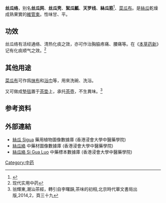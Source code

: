 {{medical}}
'''丝瓜络'''，别名'''丝瓜网'''、'''丝瓜壳'''、'''絮瓜瓤'''、'''天罗线'''、'''絲瓜筋'''<ref>{{Cite book |title=中藥材輕百科－現代版本本草綱目 |publisher=山岳文化圖書有限公司 |date=2005年2月|isbn=986-80744-2-8 |location=台灣 |page=245}}</ref>、[[菜瓜布|菜瓜布]]。是[[絲瓜|絲瓜]]乾燥成熟果實的[[維管束|維管束]]。性味甘、平。

== 功效 ==
丝瓜络有活经通络、清热化痰之效，亦可作治胸脇疼痛、腰痛等。在《[[本草药新|本草药新]]》记有化痰顺气之效。<ref>现代实用中药</ref>
==其他用途==
[[菜瓜布|菜瓜布]]可作爲[[抹布|抹布]]和[[浴巾|浴巾]]等，用來洗碗、洗浴。

又可做成[[墊毯|墊毯]]置于[[茶垫|茶垫]]上，承托[[茶壺|茶壺]]，不生異味。<ref>翁輝東,潮汕茶經，轉引自李曙韻,茶味的初相,北京時代華文書局出版,2014,2，頁三十九</ref>
==参考资料==
{{reflist}}
==外部連結==
* [http://libproject.hkbu.edu.hk/was40/detail?lang=ch&channelid=1288&searchword=herb_id=D00065 絲瓜 Sigua]{{Wayback|url=http://libproject.hkbu.edu.hk/was40/detail?lang=ch&channelid=1288&searchword=herb_id=D00065 |date=20201115011528 }} 藥用植物圖像數據庫 (香港浸會大學中醫藥學院) {{zh}}{{en}}
*[https://sys01.lib.hkbu.edu.hk/cmed/mmid/detail.php?pid=B00206 絲瓜絡] 中藥材圖像數據庫  (香港浸會大學中醫藥學院) {{zh}}{{en}} 
* [http://libproject.hkbu.edu.hk/was40/detail?channelid=44273&searchword=herb_id=D00843 絲瓜絡 Si Gua Luo]{{Wayback|url=http://libproject.hkbu.edu.hk/was40/detail?channelid=44273&searchword=herb_id=D00843 |date=20201108054223 }} 中藥標本數據庫 (香港浸會大學中醫藥學院) {{zh-hant}}{{en}}

[[Category:中药|Category:中药]]